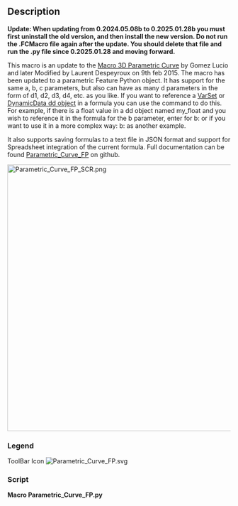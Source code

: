 <languages/>

{{Macro
|Name=Macro Parametric_Curve_FP
|Icon=Parametric_Curve_FP.svg
|Description=Update of Macro 3D Parametric Curve, but with new features. Creates a Feature Python object, offers spreadsheet and JSON integration, expanded parameters.<br/>It has support for the same a, b, c parameters, but also can have as many d parameters in the form of d1, d2, d3, d4, etc. as you like.<br/>It also supports saving formulas to a text file in JSON format and support for Spreadsheet integration of the current formula.<br/>Full documentation can be found [https://github.com/mwganson/Parametric_Curve_FP Full Documentation on Github Parametric_Curve_FP] on github. 
|Author=TheMarkster
|Version=2025.01.28b
|Date=2025-01-28
|FCVersion=1.0
|Download=[https://wiki.freecadweb.org/images/5/59/Parametric_Curve_FP.svg ToolBar Icon]
|SeeAlso=[[Macro_3D_Parametric_Curve|Macro 3D Parametric Curve]] [[Image:Macro_3D_Parametric_Curve.png|24px]]
|Links=[https://github.com/mwganson/Parametric_Curve_FP Full Documentation on Github]
}}

== Description ==

'''Update: When updating from 0.2024.05.08b to 0.2025.01.28b you must first uninstall the old version, and then install the new version. Do not run the .FCMacro file again after the update. You should delete that file and run the .py file since 0.2025.01.28 and moving forward.'''

This macro is an update to the [[Macro_3D_Parametric_Curve|Macro 3D Parametric Curve]] by Gomez Lucio and later Modified by Laurent Despeyroux on 9th feb 2015. The macro has been updated to a parametric Feature Python object. It has support for the same a, b, c parameters, but also can have as many d parameters in the form of d1, d2, d3, d4, etc. as you like. If you want to reference a [[Std_VarSet|VarSet]] or [[DynamicData_Workbench|DynamicData dd object]] in a formula you can use the {{Incode|fc(expr)}} command to do this. For example, if there is a float value in a dd object named my_float and you wish to reference it in the formula for the b parameter, enter for b: {{Incode|fc(dd.my_float)}} or if you want to use it in a more complex way: b: {{Incode|fc(dd.my_float) * a + pi}} as another example.

It also supports saving formulas to a text file in JSON format and support for Spreadsheet integration of the current formula. Full documentation can be found [https://github.com/mwganson/Parametric_Curve_FP Parametric_Curve_FP] on github.

[[File:Parametric_Curve_FP_SCR.png|600px]]
{{Caption|Parametric_Curve_FP screenshot‎}}

=== Legend ===

{{Codeextralink|https://gist.github.com/mwganson/473920ad317fb2dc3e37638112874e2a/raw/da0639b423b73af5f71f8806c27524f468633346/Parametric_Curve_FP.py|Parametric_Curve_FP.py}}

ToolBar Icon
[[Image:Parametric_Curve_FP.svg]]

=== Script ===

'''Macro Parametric_Curve_FP.py'''

{{CodeDownload|https://gist.github.com/mwganson/473920ad317fb2dc3e37638112874e2a|Parametric_Curve_FP.py}}